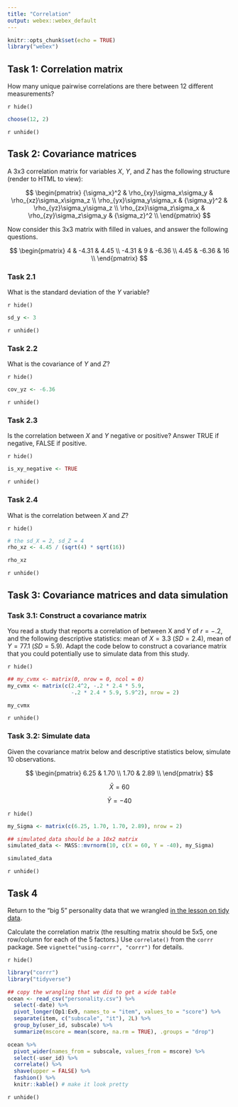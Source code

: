 ```yaml
---
title: "Correlation"
output: webex::webex_default
---
```


```r
knitr::opts_chunk$set(echo = TRUE)
library("webex")
```

## Task 1: Correlation matrix

How many unique pairwise correlations are there between 12 different measurements?

`r hide()`

```r
choose(12, 2)
```

`r unhide()`

## Task 2: Covariance matrices

A 3x3 correlation matrix for variables $X$, $Y$, and $Z$ has the following structure (render to HTML to view):

$$
\begin{pmatrix}
{\sigma_x}^2 & \rho_{xy}\sigma_x\sigma_y & \rho_{xz}\sigma_x\sigma_z \\
\rho_{yx}\sigma_y\sigma_x & {\sigma_y}^2 & \rho_{yz}\sigma_y\sigma_z \\
\rho_{zx}\sigma_z\sigma_x & \rho_{zy}\sigma_z\sigma_y & {\sigma_z}^2 \\
\end{pmatrix}
$$

Now consider this 3x3 matrix with filled in values, and answer the following questions.

$$
\begin{pmatrix}
 4    & -4.31 &  4.45 \\
-4.31 &  9    & -6.36 \\
 4.45 & -6.36 & 16    \\
\end{pmatrix}
$$

### Task 2.1

What is the standard deviation of the $Y$ variable?

`r hide()`

```r
sd_y <- 3
```

`r unhide()`

### Task 2.2

What is the covariance of $Y$ and $Z$?

`r hide()`

```r
cov_yz <- -6.36
```

`r unhide()`

### Task 2.3

Is the correlation between $X$ and $Y$ negative or positive? Answer TRUE if negative, FALSE if positive.

`r hide()`

```r
is_xy_negative <- TRUE
```

`r unhide()`

### Task 2.4

What is the correlation between $X$ and $Z$?

`r hide()`

```r
# the sd_X = 2, sd_Z = 4 
rho_xz <- 4.45 / (sqrt(4) * sqrt(16))

rho_xz
```

`r unhide()`

## Task 3: Covariance matrices and data simulation

### Task 3.1: Construct a covariance matrix

You read a study that reports a correlation of between X and Y of $r = -.2$, and the following descriptive statistics: mean of $X = 3.3$ ($SD = 2.4$), mean of $Y = 77.1$ ($SD = 5.9$).  Adapt the code below to construct a covariance matrix that you could potentially use to simulate data from this study.

`r hide()`

```r
## my_cvmx <- matrix(0, nrow = 0, ncol = 0)
my_cvmx <- matrix(c(2.4^2, -.2 * 2.4 * 5.9,
                    -.2 * 2.4 * 5.9, 5.9^2), nrow = 2)

my_cvmx
```

`r unhide()`

### Task 3.2: Simulate data

Given the covariance matrix below and descriptive statistics below, simulate 10 observations.

$$
\begin{pmatrix}
6.25 & 1.70     \\
1.70 & 2.89 \\
\end{pmatrix}
$$

$$\bar{X} = 60$$

$$\bar{Y} = -40$$

`r hide()`

```r
my_Sigma <- matrix(c(6.25, 1.70, 1.70, 2.89), nrow = 2)

## simulated_data should be a 10x2 matrix
simulated_data <- MASS::mvrnorm(10, c(X = 60, Y = -40), my_Sigma)

simulated_data
```

`r unhide()`

## Task 4

Return to the "big 5" personality data that we wrangled [in the lesson on tidy data](https://dalejbarr.github.io/HU-stats-2021/02_more_wrangling/morning_tidydata/index.html#org28003ad){target="_blank"}.

Calculate the correlation matrix (the resulting matrix should be 5x5, one row/column for each of the 5 factors.) Use `correlate()` from the `corrr` package. See `vignette("using-corrr", "corrr")` for details.

`r hide()`

```r
library("corrr")
library("tidyverse")

## copy the wrangling that we did to get a wide table
ocean <- read_csv("personality.csv") %>%
  select(-date) %>%
  pivot_longer(Op1:Ex9, names_to = "item", values_to = "score") %>%
  separate(item, c("subscale", "it"), 2L) %>%
  group_by(user_id, subscale) %>%
  summarize(mscore = mean(score, na.rm = TRUE), .groups = "drop")

ocean %>%
  pivot_wider(names_from = subscale, values_from = mscore) %>%
  select(-user_id) %>%
  correlate() %>%
  shave(upper = FALSE) %>%
  fashion() %>%
  knitr::kable() # make it look pretty
```

`r unhide()`